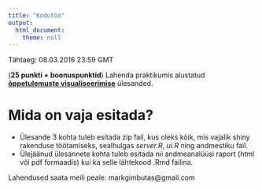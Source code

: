```yaml
---
title: "Kodutöö"
output: 
  html_document:
    theme: null
---
```


Tähtaeg: 08.03.2016 23:59 GMT


(**25 punkti + boonuspunktid**) Lahenda praktikumis alustatud [**õppetulemuste visualiseerimise**](../praktikum3_oppeained) ülesanded.

# Mida on vaja esitada?

* Ülesande 3 kohta tuleb esitada zip fail, kus oleks kõik, mis vajalik shiny rakenduse töötamiseks, sealhulgas *server.R*, *ui.R* ning andmestiku fail.
* Ülejäänud ülesannete kohta tuleb esitada nii andmeanalüüsi raport (html või pdf formaadis) kui ka selle lähtekood .Rmd failina.

Lahendused saata meili peale: markgimbutas@gmail.com
